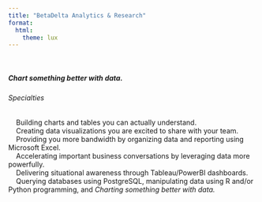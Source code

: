 ```yaml
---
title: "BetaDelta Analytics & Research"
format:
  html:
    theme: lux
---
```


<br>

##### Chart something better with data.

###### Specialties

|     Building charts and tables you can actually understand.

|     Creating data visualizations you are excited to share with your team.

|     Providing you more bandwidth by organizing data and reporting using Microsoft Excel.

|     Accelerating important business conversations by leveraging data more powerfully. 

|     Delivering situational awareness through Tableau/PowerBI dashboards.

|     Querying databases using PostgreSQL, manipulating data using R and/or Python programming, and *Charting something better with data.*

